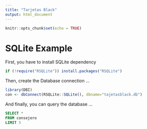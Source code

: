 ```yaml
---
title: "Tarjetas Black"
output: html_document
---
```


```r
knitr::opts_chunk$set(echo = TRUE)
```

# SQLite Example

First, you have to install SQLite dependency

```r
if (!require("RSQLite")) install.packages("RSQLite")
```

Then, create the Database connection ...

```r
library(DBI)
con <- dbConnect(RSQLite::SQLite(), dbname="tajetasblack.db")

```

And finally, you can query the database ...

```sql

SELECT *
FROM consejero
LIMIT 5
```
